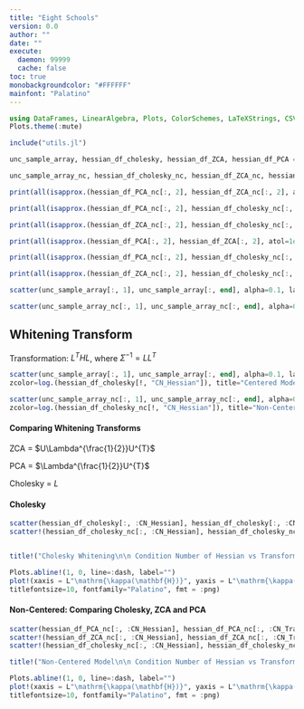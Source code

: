 ```yaml
---
title: "Eight Schools"
version: 0.0
author: ""
date: ""
execute: 
  daemon: 99999
  cache: false
toc: true
monobackgroundcolor: "#FFFFFF"
mainfont: "Palatino"
---
```



```julia
using DataFrames, LinearAlgebra, Plots, ColorSchemes, LaTeXStrings, CSV
Plots.theme(:mute)
```


```julia
include("utils.jl")
```


```julia
unc_sample_array, hessian_df_cholesky, hessian_df_ZCA, hessian_df_PCA = retrieve_data_all("eight_schools-eight_schools_centered");

unc_sample_array_nc, hessian_df_cholesky_nc, hessian_df_ZCA_nc, hessian_df_PCA_nc = retrieve_data_all("eight_schools-eight_schools_noncentered");
```


```julia
print(all(isapprox.(hessian_df_PCA_nc[:, 2], hessian_df_ZCA_nc[:, 2], atol=1e-5)))
```


```julia
print(all(isapprox.(hessian_df_PCA_nc[:, 2], hessian_df_cholesky_nc[:, 2], atol=1e-5)))
```


```julia
print(all(isapprox.(hessian_df_ZCA_nc[:, 2], hessian_df_cholesky_nc[:, 2], atol=1e-5)))
```


```julia
print(all(isapprox.(hessian_df_PCA[:, 2], hessian_df_ZCA[:, 2], atol=1e-5)))
```


```julia
print(all(isapprox.(hessian_df_PCA_nc[:, 2], hessian_df_cholesky_nc[:, 2], atol=1e-5)))
```


```julia
print(all(isapprox.(hessian_df_ZCA_nc[:, 2], hessian_df_cholesky_nc[:, 2], atol=1e-5)))
```


```julia
scatter(unc_sample_array[:, 1], unc_sample_array[:, end], alpha=0.1, label="Centered", fmt=:png, xlabel="theta[1]", ylabel="tau")
```


```julia
scatter(unc_sample_array_nc[:, 1], unc_sample_array_nc[:, end], alpha=0.1, label="Non-Centered", fmt=:png, xlabel="theta[1]", ylabel="tau")
```

## Whitening Transform

Transformation: $L^{T} H L$, where $\Sigma^{-1} = L L^{T}$

```julia
scatter(unc_sample_array[:, 1], unc_sample_array[:, end], alpha=0.1, label="log(Condition Number of Hessian)", 
zcolor=log.(hessian_df_cholesky[!, "CN_Hessian"]), title="Centered Model", fmt=:png)
```


```julia
scatter(unc_sample_array_nc[:, 1], unc_sample_array_nc[:, end], alpha=0.1, label="log(Condition Number of Hessian)", 
zcolor=log.(hessian_df_cholesky_nc[!, "CN_Hessian"]), title="Non-Centered Model", fmt=:png)
```

#### Comparing Whitening Transforms

$\mathrm{ZCA}$ = $U\Lambda^{\frac{1}{2}}U^{T}$

$\mathrm{PCA}$ = $\Lambda^{\frac{1}{2}}U^{T}$

$\mathrm{Cholesky}$ = $L$

#### Cholesky


```julia
scatter(hessian_df_cholesky[:, :CN_Hessian], hessian_df_cholesky[:, :CN_Transformed_Hessian], xaxis=:log, yaxis=:log, alpha=0.1, label="Centered", font="Palatino", fmt=:png)
scatter!(hessian_df_cholesky_nc[:, :CN_Hessian], hessian_df_cholesky_nc[:, :CN_Transformed_Hessian], xaxis=:log, yaxis=:log, alpha=0.1, label="Non Centered", fmt=:png)


title!("Cholesky Whitening\n\n Condition Number of Hessian vs Transformed Hessian (on a log scale)")

Plots.abline!(1, 0, line=:dash, label="")
plot!(xaxis = L"\mathrm{\kappa(\mathbf{H})}", yaxis = L"\mathrm{\kappa(\mathbf{H_{T}})}",
titlefontsize=10, fontfamily="Palatino", fmt = :png)
```

#### Non-Centered: Comparing Cholesky, ZCA and PCA


```julia
scatter(hessian_df_PCA_nc[:, :CN_Hessian], hessian_df_PCA_nc[:, :CN_Transformed_Hessian], xaxis=:log, yaxis=:log,alpha=1, label="PCA", font="Palatino", c="red")
scatter!(hessian_df_ZCA_nc[:, :CN_Hessian], hessian_df_ZCA_nc[:, :CN_Transformed_Hessian], xaxis=:log, yaxis=:log, alpha=1, label="ZCA", font="Palatino", c="cyan")
scatter!(hessian_df_cholesky_nc[:, :CN_Hessian], hessian_df_cholesky_nc[:, :CN_Transformed_Hessian], xaxis=:log, yaxis=:log, alpha=1, label="Cholesky", font="Palatino", c="green")

title!("Non-Centered Model\n\n Condition Number of Hessian vs Transformed Hessian (on a log scale)")

Plots.abline!(1, 0, line=:dash, label="")
plot!(xaxis = L"\mathrm{\kappa(\mathbf{H})}", yaxis = L"\mathrm{\kappa(\mathbf{H_{T}})}",
titlefontsize=10, fontfamily="Palatino", fmt = :png)
```
